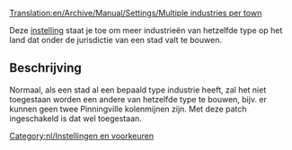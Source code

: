 [[Translation:en/Archive/Manual/Settings/Multiple industries per town]]


Deze [[nl/geavanceerde instellingen/Economie#Meerdere_vergelijkbare_industrieën_per_stad_toestaan|instelling]] staat je toe om meer industrieën van hetzelfde type op het land dat onder de jurisdictie van een stad valt te bouwen.

== Beschrijving ==

Normaal, als een stad al een bepaald type industrie heeft, zal het niet toegestaan worden een andere van hetzelfde type te bouwen, bijv. er kunnen geen twee Pinningville kolenmijnen zijn. Met deze patch ingeschakeld is dat wel toegestaan.

[[Category:nl/Instellingen en voorkeuren]]